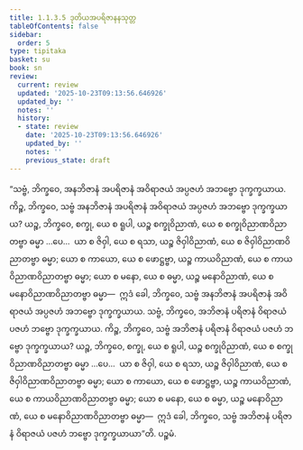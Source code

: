 ```yaml
---
title: 1.1.3.5 ဒုတိယအပရိဇာနနသုတ္တ
tableOfContents: false
sidebar:
  order: 5
type: tipitaka
basket: su
book: sn
review:
  current: review
  updated: '2025-10-23T09:13:56.646926'
  updated_by: ''
  notes: ''
  history:
  - state: review
    date: '2025-10-23T09:13:56.646926'
    updated_by: ''
    notes: ''
    previous_state: draft
---
```



<ReviewStatus review={frontmatter.review} showDetails={true} />

<HypothesisAnnotation frontmatter={frontmatter} />

<DynamicBreadcrumb />

<Division number="27" book="sn" e="ch" v="18" p="283">

<Paragraph number="72" book="sn">
“သဗ္ဗံ, ဘိက္ခဝေ, အနဘိဇာနံ အပရိဇာနံ အဝိရာဇယံ အပ္ပဇဟံ အဘဗ္ဗော ဒုက္ခက္ခယာယ. ကိဉ္စ, ဘိက္ခဝေ, သဗ္ဗံ အနဘိဇာနံ အပရိဇာနံ အဝိရာဇယံ အပ္ပဇဟံ အဘဗ္ဗော ဒုက္ခက္ခယာယ? ယဉ္စ, ဘိက္ခဝေ, စက္ခု, ယေ စ ရူပါ, ယဉ္စ စက္ခုဝိညာဏံ, ယေ စ စက္ခုဝိညာဏဝိညာတဗ္ဗာ ဓမ္မာ …ပေ…  ယာ စ ဇိဝှါ, ယေ စ ရသာ, ယဉ္စ ဇိဝှါဝိညာဏံ, ယေ စ ဇိဝှါဝိညာဏဝိညာတဗ္ဗာ ဓမ္မာ; ယော စ ကာယော, ယေ စ ဖောဋ္ဌဗ္ဗာ, ယဉ္စ ကာယဝိညာဏံ, ယေ စ ကာယဝိညာဏဝိညာတဗ္ဗာ ဓမ္မာ; ယော စ မနော, ယေ စ ဓမ္မာ, ယဉ္စ မနောဝိညာဏံ, ယေ စ မနောဝိညာဏဝိညာတဗ္ဗာ ဓမ္မာ—  ဣဒံ ခေါ, ဘိက္ခဝေ, သဗ္ဗံ အနဘိဇာနံ အပရိဇာနံ အဝိရာဇယံ အပ္ပဇဟံ အဘဗ္ဗော ဒုက္ခက္ခယာယ.
</Paragraph>

<Paragraph number="73" book="sn">
သဗ္ဗံ, ဘိက္ခဝေ, အဘိဇာနံ ပရိဇာနံ ဝိရာဇယံ ပဇဟံ ဘဗ္ဗော ဒုက္ခက္ခယာယ. ကိဉ္စ, ဘိက္ခဝေ, သဗ္ဗံ အဘိဇာနံ ပရိဇာနံ ဝိရာဇယံ ပဇဟံ ဘဗ္ဗော ဒုက္ခက္ခယာယ? ယဉ္စ, ဘိက္ခဝေ, စက္ခု, ယေ စ ရူပါ, ယဉ္စ စက္ခုဝိညာဏံ, ယေ စ စက္ခုဝိညာဏဝိညာတဗ္ဗာ ဓမ္မာ …ပေ…  ယာ စ ဇိဝှါ, ယေ စ ရသာ, ယဉ္စ ဇိဝှါဝိညာဏံ, ယေ စ ဇိဝှါဝိညာဏဝိညာတဗ္ဗာ ဓမ္မာ; ယော စ ကာယော, ယေ စ ဖောဋ္ဌဗ္ဗာ, ယဉ္စ ကာယဝိညာဏံ, ယေ စ ကာယဝိညာဏဝိညာတဗ္ဗာ ဓမ္မာ; ယော စ မနော, ယေ စ ဓမ္မာ, ယဉ္စ မနောဝိညာဏံ, ယေ စ မနောဝိညာဏဝိညာတဗ္ဗာ ဓမ္မာ—  ဣဒံ ခေါ, ဘိက္ခဝေ, သဗ္ဗံ အဘိဇာနံ ပရိဇာနံ ဝိရာဇယံ ပဇဟံ ဘဗ္ဗော ဒုက္ခက္ခယာယာ”တိ.

</Paragraph>
</Division>

<Paragraph number="74" type="center" book="sn">
ပဉ္စမံ.
</Paragraph>